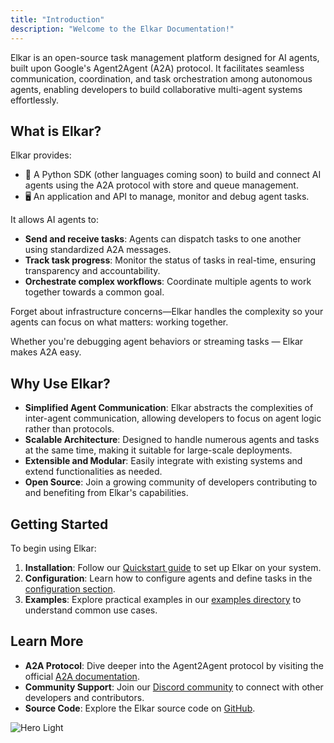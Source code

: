 ```yaml
---
title: "Introduction"
description: "Welcome to the Elkar Documentation!"
---
```


Elkar is an open-source task management platform designed for AI agents, built upon Google's Agent2Agent (A2A) protocol. It facilitates seamless communication, coordination, and task orchestration among autonomous agents, enabling developers to build collaborative multi-agent systems effortlessly.

## What is Elkar?

Elkar provides:

- 🐍 A Python SDK (other languages coming soon) to build and connect AI agents using the A2A protocol with store and queue management.
- 🖥️ An application and API to manage, monitor and debug agent tasks.

It allows  AI agents to:

- **Send and receive tasks**: Agents can dispatch tasks to one another using standardized A2A messages.
- **Track task progress**: Monitor the status of tasks in real-time, ensuring transparency and accountability.
- **Orchestrate complex workflows**: Coordinate multiple agents to work together towards a common goal.

Forget about infrastructure concerns—Elkar handles the complexity so your agents can focus on what matters: working together.

Whether you're debugging agent behaviors or streaming tasks — Elkar makes A2A easy.

## Why Use Elkar?

- **Simplified Agent Communication**: Elkar abstracts the complexities of inter-agent communication, allowing developers to focus on agent logic rather than protocols.
- **Scalable Architecture**: Designed to handle numerous agents and tasks at the same time, making it suitable for large-scale deployments.
- **Extensible and Modular**: Easily integrate with existing systems and extend functionalities as needed.
- **Open Source**: Join a growing community of developers contributing to and benefiting from Elkar's capabilities.

## Getting Started

To begin using Elkar:

1. **Installation**: Follow our [Quickstart guide](quickstart.mdx) to set up Elkar on your system.
2. **Configuration**: Learn how to configure agents and define tasks in the [configuration section](configuration.md).
3. **Examples**: Explore practical examples in our [examples directory](examples.md) to understand common use cases.

## Learn More

- **A2A Protocol**: Dive deeper into the Agent2Agent protocol by visiting the official [A2A documentation](https://github.com/google/A2A).
- **Community Support**: Join our [Discord community](https://discord.gg/HDB4rkqn) to connect with other developers and contributors.
- **Source Code**: Explore the Elkar source code on [GitHub](https://github.com/elkar-ai/elkar-a2a).

<img
  className="block dark:hidden"
  src="/images/hero-light.png"
  alt="Hero Light"
/>